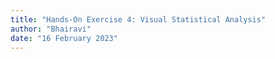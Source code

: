 ```yaml
---
title: "Hands-On Exercise 4: Visual Statistical Analysis"
author: "Bhairavi"
date: "16 February 2023"
---
```


